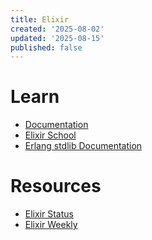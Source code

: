```yaml
---
title: Elixir
created: '2025-08-02'
updated: '2025-08-15'
published: false
---
```


# Learn

- [Documentation](https://hexdocs.pm/elixir)
- [Elixir School](https://elixirschool.com)
- [Erlang stdlib Documentation](https://www.erlang.org/doc/apps/stdlib/api-reference.html)

# Resources

- [Elixir Status](https://elixirstatus.com)
- [Elixir Weekly](https://elixirweekly.net)
